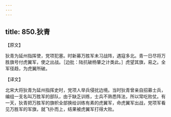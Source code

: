 ```yaml
---
---
---
```

title: 850.狄青
---



【原文】

狄青为延州指挥使，党项犯塞。时新募万胜军未习战阵，遇寇多北。青一日尽将万胜旗号付虎翼军，使之出战。［边批：陆抗破杨肇之计类此。］虎望其旗，易之。全军径趋，为虎翼所破。

【译文】

北宋大将狄青为延州指挥史时，党项人举兵侵扰边境。当时狄青曾亲自招募士兵，编组一支名叫万胜军的部队，由于缺乏训练，士兵不熟悉阵法，所以常吃败仗。有一天，狄青把万胜军的旗帜全部换给训练有素的虎翼军，命虎翼军出战，党项军看见万胜军的军旗，就飞扑而上，结果被虎翼军打得大败。